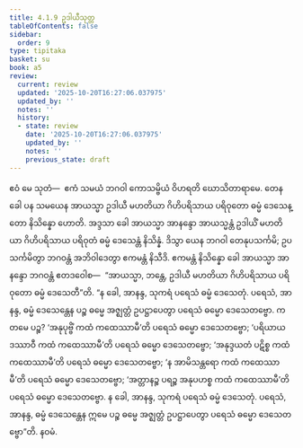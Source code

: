 ```yaml
---
title: 4.1.9 ဥဒါယီသုတ္တ
tableOfContents: false
sidebar:
  order: 9
type: tipitaka
basket: su
book: a5
review:
  current: review
  updated: '2025-10-20T16:27:06.037975'
  updated_by: ''
  notes: ''
  history:
  - state: review
    date: '2025-10-20T16:27:06.037975'
    updated_by: ''
    notes: ''
    previous_state: draft
---
```



<DynamicBreadcrumb />


<ReviewStatus review={frontmatter.review} showDetails={true} />

<HypothesisAnnotation frontmatter={frontmatter} />

<Division number="159" book="a5" e="ch" v="16" p="162">

<Paragraph number="924" book="a5">
ဧဝံ မေ သုတံ—  ဧကံ သမယံ ဘဂဝါ ကောသမ္ဗိယံ ဝိဟရတိ ဃောသိတာရာမေ. တေန ခေါ ပန သမယေန အာယသ္မာ ဥဒါယီ မဟတိယာ ဂိဟိပရိသာယ ပရိဝုတော ဓမ္မံ ဒေသေန္တော နိသိန္နော ဟောတိ. အဒ္ဒသာ ခေါ အာယသ္မာ အာနန္ဒော အာယသ္မန္တံ ဥဒါယိံ မဟတိယာ ဂိဟိပရိသာယ ပရိဝုတံ ဓမ္မံ ဒေသေန္တံ နိသိန္နံ. ဒိသွာ ယေန ဘဂဝါ တေနုပသင်္ကမိ; ဥပသင်္ကမိတွာ ဘဂဝန္တံ အဘိဝါဒေတွာ ဧကမန္တံ နိသီဒိ. ဧကမန္တံ နိသိန္နော ခေါ အာယသ္မာ အာနန္ဒော ဘဂဝန္တံ ဧတဒဝေါစ—  “အာယသ္မာ, ဘန္တေ, ဥဒါယီ မဟတိယာ ဂိဟိပရိသာယ ပရိဝုတော ဓမ္မံ ဒေသေတီ”တိ.
</Paragraph>

<Paragraph number="925" book="a5">
“န ခေါ, အာနန္ဒ, သုကရံ ပရေသံ ဓမ္မံ ဒေသေတုံ. ပရေသံ, အာနန္ဒ, ဓမ္မံ ဒေသေန္တေန ပဉ္စ ဓမ္မေ အဇ္ဈတ္တံ ဥပဋ္ဌာပေတွာ ပရေသံ ဓမ္မော ဒေသေတဗ္ဗော. ကတမေ ပဉ္စ? ‘အနုပုဗ္ဗိံ ကထံ ကထေဿာမီ’တိ ပရေသံ ဓမ္မော ဒေသေတဗ္ဗော; ‘ပရိယာယဒဿာဝီ ကထံ ကထေဿာမီ’တိ ပရေသံ ဓမ္မော ဒေသေတဗ္ဗော; ‘အနုဒ္ဒယတံ ပဋိစ္စ ကထံ ကထေဿာမီ’တိ ပရေသံ ဓမ္မော ဒေသေတဗ္ဗော; ‘န အာမိသန္တရော ကထံ ကထေဿာမီ’တိ ပရေသံ ဓမ္မော ဒေသေတဗ္ဗော; ‘အတ္တာနဉ္စ ပရဉ္စ အနုပဟစ္စ ကထံ ကထေဿာမီ’တိ ပရေသံ ဓမ္မော ဒေသေတဗ္ဗော. န ခေါ, အာနန္ဒ, သုကရံ ပရေသံ ဓမ္မံ ဒေသေတုံ. ပရေသံ, အာနန္ဒ, ဓမ္မံ ဒေသေန္တေန ဣမေ ပဉ္စ ဓမ္မေ အဇ္ဈတ္တံ ဥပဋ္ဌာပေတွာ ပရေသံ ဓမ္မော ဒေသေတဗ္ဗော”တိ.

</Paragraph>
</Division>

<Paragraph number="926" type="center" book="a5">
နဝမံ.
</Paragraph>